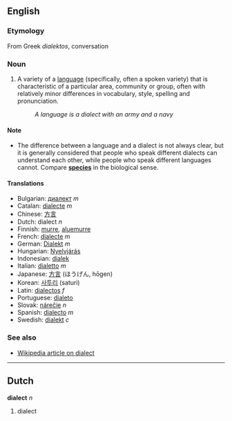 ==English==
===Etymology===
From Greek ''dialektos'', conversation

===Noun===
#A variety of a [[language]] (specifically, often a spoken variety) that is characteristic of a particular area, community or group, often with relatively minor differences in vocabulary, style, spelling and pronunciation.
#:''A language is a dialect with an army and a navy''

====Note====
* The difference between a language and a dialect is not always clear, but it is generally considered that people who speak different dialects can understand each other, while people who speak different languages cannot.  Compare '''[[species]]''' in the biological sense.

====Translations====
*Bulgarian: [[диалект]] ''m''
*Catalan: [[dialecte]] ''m''
*Chinese: [[方言]]
*Dutch: dialect ''n''
*Finnish: [[murre]], [[aluemurre]]
*French: [[dialecte]] ''m''
*German: [[Dialekt]] ''m''
*Hungarian: [[Nyelvjárás]]
*Indonesian: [[dialek]]
*Italian: [[dialetto]] ''m''
*Japanese: [[方言]] (ほうげん, hōgen)
*Korean: [[사투리]] (saturi)
*Latin: [[dialectos]] ''f''
*Portuguese: [[dialeto]]
*Slovak: [[nárečie]] ''n''
*Spanish: [[dialecto]] ''m''
*Swedish: [[dialekt]] ''c''

===See also===
*[[w:Dialect|Wikipedia article on dialect]]

----
==Dutch==
'''dialect''' ''n''

#dialect